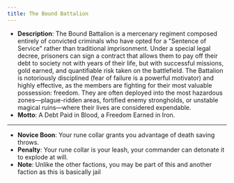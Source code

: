 ```yaml
---
title: The Bound Battalion
---
```


- **Description**: The Bound Battalion is a mercenary regiment composed entirely of convicted criminals who have opted for a "Sentence of Service" rather than traditional imprisonment. Under a special legal decree, prisoners can sign a contract that allows them to pay off their debt to society not with years of their life, but with successful missions, gold earned, and quantifiable risk taken on the battlefield. The Battalion is notoriously disciplined (fear of failure is a powerful motivator) and highly effective, as the members are fighting for their most valuable possession: freedom. They are often deployed into the most hazardous zones—plague-ridden areas, fortified enemy strongholds, or unstable magical ruins—where their lives are considered expendable.
- **Motto**: A Debt Paid in Blood, a Freedom Earned in Iron.
---
- **Novice Boon**: Your rune collar grants you advantage of death saving throws. 
- **Penalty**: Your rune collar is your leash, your commander can detonate it to explode at will. 
- **Note**: Unlike the other factions, you may be part of this and another faction as this is basically jail